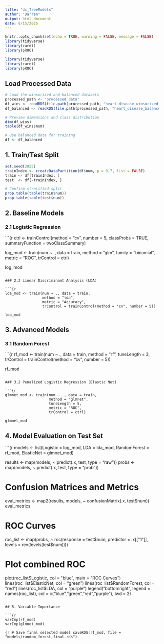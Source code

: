 ```yaml
---
title: "dc_TreeModels"
author: "Darren"
output: html_document
date: 6/15/2025
---
```


```r
knitr::opts_chunk$set(echo = TRUE, warning = FALSE, message = FALSE)
library(tidyverse)
library(caret)
library(pROC)

```
   
```r
library(tidyverse)
library(caret)
library(pROC)
```

## Load Processed Data

```r


# Load the winsorized and balanced datasets
processed_path <- "processed_data"
df_wins <- readRDS(file.path(processed_path, "heart_disease_winsorized.rds"))
df_balanced <- readRDS(file.path(processed_path, "heart_disease_balanced.rds"))

# Preview dimensions and class distribution
dim(df_wins)
table(df_wins$num)

# Use balanced data for training
df <- df_balanced
```

## 1. Train/Test Split

```r
set.seed(2025)
trainIndex <- createDataPartition(df$num, p = 0.7, list = FALSE)
train <- df[trainIndex, ]
test  <- df[-trainIndex, ]

# Confirm stratified split
prop.table(table(train$num))
prop.table(table(test$num))
```

## 2. Baseline Models

### 2.1 Logistic Regression

```{r
ctrl <- trainControl(method = "cv", number = 5, classProbs = TRUE, summaryFunction = twoClassSummary)

log_mod <- train(num ~ ., data = train,
                 method = "glm",
                 family = "binomial",
                 metric = "ROC",
                 trControl = ctrl)

log_mod
```

### 2.2 Linear Discriminant Analysis (LDA)

```{r
lda_mod <- train(num ~ ., data = train,
                 method = "lda",
                 metric = "Accuracy",
                 trControl = trainControl(method = "cv", number = 5))

lda_mod
```

## 3. Advanced Models

### 3.1 Random Forest

```{r
rf_mod <- train(num ~ ., data = train,
                method = "rf",
                tuneLength = 3,
                trControl = trainControl(method = "cv", number = 5))

rf_mod
```

### 3.2 Penalized Logistic Regression (Elastic Net)

```{r
glmnet_mod <- train(num ~ ., data = train,
                    method = "glmnet",
                    tuneLength = 5,
                    metric = "ROC",
                    trControl = ctrl)

glmnet_mod
```

## 4. Model Evaluation on Test Set

```{r
models <- list(Logistic = log_mod,
               LDA = lda_mod,
               RandomForest = rf_mod,
               ElasticNet = glmnet_mod)

results <- map(models, ~ predict(.x, test, type = "raw"))
probs   <- map(models, ~ predict(.x, test, type = "prob"))

# Confusion Matrices and Metrics
eval_metrics <- map2(results, models, ~ confusionMatrix(.x, test$num))
eval_metrics

# ROC Curves
roc_list <- map(probs, ~ roc(response = test$num,
                              predictor = .x[["1"]],
                              levels = rev(levels(test$num))))

# Plot combined ROC
plot(roc_list$Logistic, col = "blue", main = "ROC Curves")
lines(roc_list$ElasticNet, col = "green")
lines(roc_list$RandomForest, col = "red")
lines(roc_list$LDA, col = "purple")
legend("bottomright", legend = names(roc_list), col = c("blue","green","red","purple"), lwd = 2)
```

## 5. Variable Importance

```{r
varImp(rf_mod)
varImp(glmnet_mod)
```

```{r
# Save final selected model
saveRDS(rf_mod, file = "models/random_forest_final.rds")
```

